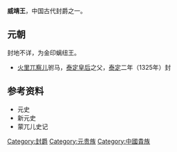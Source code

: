 {{expand|time=2010-01-04T04:03:28+00:00}}
{{intromissing|time=2010-01-04T04:03:28+00:00}}
'''威靖王'''，中国古代封爵之一。
==元朝==
封地不详，为金印螭纽王。
*[[火里兀察儿|火里兀察儿]]驸马，[[泰定皇后|泰定皇后]]之父，[[泰定_(元朝)|泰定]]二年（1325年）封
==参考资料==
*元史
*新元史
*蒙兀儿史记

{{元朝藩王}}

[[Category:封爵|Category:封爵]]
[[Category:元贵族|Category:元贵族]]
[[Category:中國貴族|Category:中國貴族]]